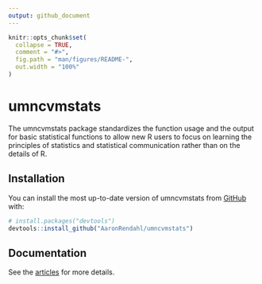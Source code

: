 ```yaml
---
output: github_document
---
```


<!-- README.md is generated from README.Rmd. Please edit that file -->

```r
knitr::opts_chunk$set(
  collapse = TRUE,
  comment = "#>",
  fig.path = "man/figures/README-",
  out.width = "100%"
)
```

# umncvmstats

<!-- badges: start -->
<!-- badges: end -->

The umncvmstats package standardizes the function usage and the output for basic statistical functions to allow new R users to focus on learning the principles of statistics and statistical communication rather than on the details of R.

## Installation

You can install the most up-to-date version of umncvmstats from [GitHub](https://github.com/AaronRendahl/umncvmstats) with:

``` r
# install.packages("devtools")
devtools::install_github("AaronRendahl/umncvmstats")
```

## Documentation

See the [articles](https://aaronrendahl.github.io/umncvmstats/articles/index.html) for more details.


